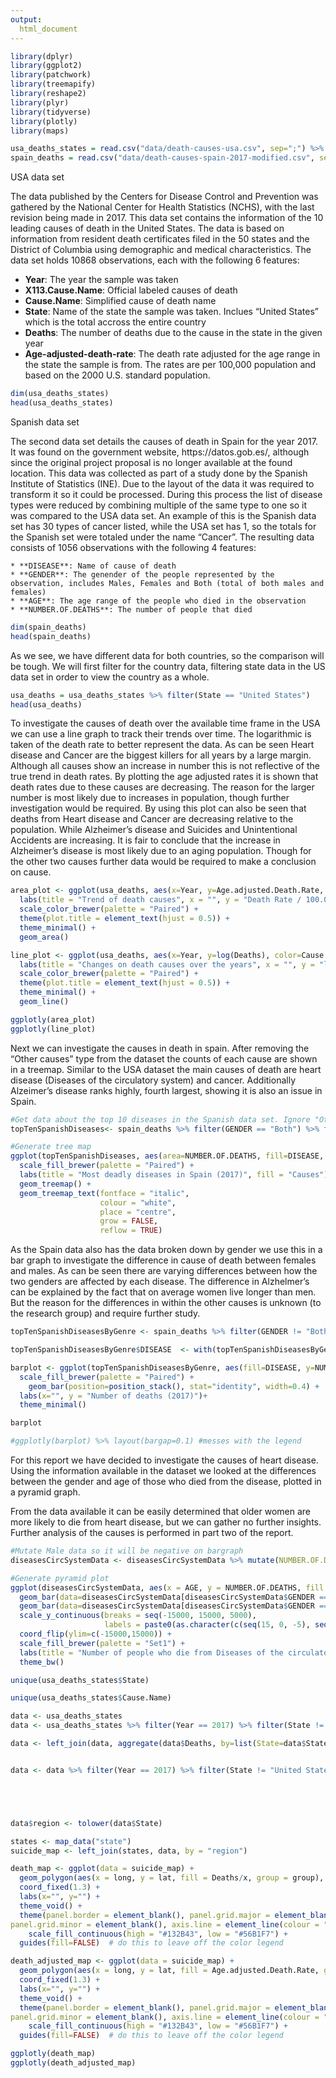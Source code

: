 ```yaml
---
output:
  html_document
---
```

```r
library(dplyr)
library(ggplot2)
library(patchwork)
library(treemapify)
library(reshape2)
library(plyr)
library(tidyverse)
library(plotly)
library(maps)
```


```r
usa_deaths_states = read.csv("data/death-causes-usa.csv", sep=";") %>% filter(Cause.Name != "All causes")
spain_deaths = read.csv("data/death-causes-spain-2017-modified.csv", sep=";",fileEncoding="UTF-8-BOM")
```

USA data set


The data published by the Centers for Disease Control and Prevention was gathered by the National Center for Health Statistics (NCHS), with the last revision being made in 2017. This data set contains the information of the 10 leading causes of death in the United States. The data is based on information from resident death certificates filed in the 50 states and the District of Columbia using demographic and medical characteristics. The data set holds 10868 observations, each with the following 6 features:

  * **Year**: The year the sample was taken
  * **X113.Cause.Name**: Official labeled causes of death
  * **Cause.Name**: Simplified cause of death name
  * **State**: Name of the state the sample was taken. Inclues "United States" which is the total accross the entire country
  * **Deaths**: The number of deaths due to the cause in the state in the given year
  * **Age-adjusted-death-rate**: The death rate adjusted for the age range in the state the sample is from. The rates are per 100,000                                  population and based on the 2000 U.S. standard population.



```r
dim(usa_deaths_states)
head(usa_deaths_states)
```

Spanish data set


The second data set details the causes of death in Spain for the year 2017. It was found on the  government website, https://datos.gob.es/, although since the original project proposal is no longer available at the found location. This data was collected as  part of a study done by the Spanish Institute of Statistics (INE). Due to the layout of the data it was required to transform it so it could be processed. During this process the list of disease types were reduced by combining multiple of the same type to one so it was compared to the USA data set. An example of this is the Spanish data set has 30 types of cancer listed, while the USA set has 1, so the totals for the Spanish set were totaled under the name “Cancer”. The resulting data consists of 1056 observations with the following 4 features:

	* **DISEASE**: Name of cause of death
	* **GENDER**: The genender of the people represented by the observation, includes Males, Females and Both (total of both males and                 females)
	* **AGE**: The age range of the people who died in the observation
	* **NUMBER.OF.DEATHS**: The number of people that died



```r
dim(spain_deaths)
head(spain_deaths)
```


As we see, we have different data for both countries, so the comparison will be tough. We will first filter for the country data, filtering state data in the US data set in order to view the country as a whole.

```r
usa_deaths = usa_deaths_states %>% filter(State == "United States")
head(usa_deaths)
```

To investigate the causes of death over the available time frame in the USA we can use a line graph to track their trends over time. The logarithmic is taken of the death rate to better represent the data. As can be seen Heart disease and Cancer are the biggest killers for all years by a large margin. Although all causes show an increase in number this is not reflective of the true trend in death rates. By plotting the age adjusted rates it is shown that death rates due to these causes are decreasing. The reason for the larger number is most likely due to increases in population, though further investigation would be required. By using this plot can also be seen that deaths from Heart disease and Cancer are decreasing relative to the population. While Alzheimer’s disease and Suicides and Unintentional Accidents are increasing. It is fair to conclude that the increase in Alzheimer’s disease is most likely due to an aging population. Though for the other two causes further data would be required to make a conclusion on cause. 

```r
area_plot <- ggplot(usa_deaths, aes(x=Year, y=Age.adjusted.Death.Rate, fill=Cause.Name)) + 
  labs(title = "Trend of death causes", x = "", y = "Death Rate / 100.000 (Age Adjusted)", fill = "Causes") +
  scale_color_brewer(palette = "Paired") +
  theme(plot.title = element_text(hjust = 0.5)) +
  theme_minimal() +
  geom_area()

line_plot <- ggplot(usa_deaths, aes(x=Year, y=log(Deaths), color=Cause.Name)) + 
  labs(title = "Changes on death causes over the years", x = "", y = "log(Death Rate)", fill = "Causes") +
  scale_color_brewer(palette = "Paired") +
  theme(plot.title = element_text(hjust = 0.5)) +
  theme_minimal() +
  geom_line() 

ggplotly(area_plot)
ggplotly(line_plot)
```

Next we can investigate the causes in death in spain. After removing the “Other causes” type from the dataset the counts of each cause are shown in a treemap. Similar to the USA dataset the main causes of death are heart disease (Diseases of the circulatory system) and cancer. Additionally Alzeimer’s disease ranks highly, fourth largest, showing it is also an issue in Spain. 

```r

#Get data about the top 10 diseases in the Spanish data set. Ignore "Other causes"
topTenSpanishDiseases<- spain_deaths %>% filter(GENDER == "Both") %>% filter(AGE=="All ages") %>% filter(DISEASE!="All causes") %>% filter(DISEASE!="Other causes") %>% top_n(10, NUMBER.OF.DEATHS)

#Generate tree map
ggplot(topTenSpanishDiseases, aes(area=NUMBER.OF.DEATHS, fill=DISEASE, label=NUMBER.OF.DEATHS)) +
  scale_fill_brewer(palette = "Paired") +
  labs(title = "Most deadly diseases in Spain (2017)", fill = "Causes") +
  geom_treemap() +
  geom_treemap_text(fontface = "italic",
                    colour = "white",
                    place = "centre",
                    grow = FALSE,
                    reflow = TRUE) 

```


As the Spain data also has the data broken down by gender we use this in a bar graph to investigate the difference in cause of death between females and males.  As can be seen there are varying differences between how the two genders are affected by each disease. The difference in Alzhelmer’s can be explained by the fact that on average women live longer than men. But the reason for the differences in within the other causes is unknown (to the research group) and require further study. 

```r
topTenSpanishDiseasesByGenre <- spain_deaths %>% filter(GENDER != "Both") %>% filter(DISEASE != "All causes") %>% filter(AGE == "All ages")      %>%  filter(DISEASE %in% topTenSpanishDiseases$DISEASE)

topTenSpanishDiseasesByGenre$DISEASE  <- with(topTenSpanishDiseasesByGenre, reorder(DISEASE, NUMBER.OF.DEATHS))

barplot <- ggplot(topTenSpanishDiseasesByGenre, aes(fill=DISEASE, y=NUMBER.OF.DEATHS, x=GENDER)) + 
  scale_fill_brewer(palette = "Paired") +
    geom_bar(position=position_stack(), stat="identity", width=0.4) +
  labs(x="", y = "Number of deaths (2017)")+
  theme_minimal()

barplot

#ggplotly(barplot) %>% layout(bargap=0.1) #messes with the legend
```

For this report we have decided to investigate the causes of heart disease. Using the information available in the dataset we looked at the differences between the gender and age of those who died from the disease, plotted in a pyramid graph.

From the data available it can be easily determined that older women are more likely to die from heart disease, but we can gather no further insights. Further analysis of the causes is performed in part two of the report.

```r
#Mutate Male data so it will be negative on bargraph
diseasesCircSystemData <- diseasesCircSystemData %>% mutate(NUMBER.OF.DEATHS = ifelse(GENDER == "Males", -1 * NUMBER.OF.DEATHS, NUMBER.OF.DEATHS))

#Generate pyramid plot
ggplot(diseasesCircSystemData, aes(x = AGE, y = NUMBER.OF.DEATHS, fill = GENDER)) + 
  geom_bar(data=diseasesCircSystemData[diseasesCircSystemData$GENDER == "Females",], stat = "identity") + 
  geom_bar(data=diseasesCircSystemData[diseasesCircSystemData$GENDER == "Males",], stat = "identity") + 
  scale_y_continuous(breaks = seq(-15000, 15000, 5000), 
                     labels = paste0(as.character(c(seq(15, 0, -5), seq(5, 15, 5))), "")) +
  coord_flip(ylim=c(-15000,15000)) + 
  scale_fill_brewer(palette = "Set1") + 
  labs(title = "Number of people who die from Diseases of the circulatory system", y = "Number of deaths (1,000)", x = "Age", fill = "Gender") +
  theme_bw()
```


```r
unique(usa_deaths_states$State)
```



```r
unique(usa_deaths_states$Cause.Name)
```


```r
data <- usa_deaths_states
data <- usa_deaths_states %>% filter(Year == 2017) %>% filter(State != "United States")

data <- left_join(data, aggregate(data$Deaths, by=list(State=data$State), FUN=sum), by="State")


data <- data %>% filter(Year == 2017) %>% filter(State != "United States") %>% filter(Cause.Name == "Suicide")





data$region <- tolower(data$State)

states <- map_data("state")
suicide_map <- left_join(states, data, by = "region")

death_map <- ggplot(data = suicide_map) + 
  geom_polygon(aes(x = long, y = lat, fill = Deaths/x, group = group), color = "white") + 
  coord_fixed(1.3) +
  labs(x="", y="") +
  theme_void() +
  theme(panel.border = element_blank(), panel.grid.major = element_blank(),
panel.grid.minor = element_blank(), axis.line = element_line(colour = "white")) +
    scale_fill_continuous(high = "#132B43", low = "#56B1F7") +
  guides(fill=FALSE)  # do this to leave off the color legend

death_adjusted_map <- ggplot(data = suicide_map) + 
  geom_polygon(aes(x = long, y = lat, fill = Age.adjusted.Death.Rate, group = group), color = "white") + 
  coord_fixed(1.3) +
  labs(x="", y="") +
  theme_void() +
  theme(panel.border = element_blank(), panel.grid.major = element_blank(),
panel.grid.minor = element_blank(), axis.line = element_line(colour = "white")) +
    scale_fill_continuous(high = "#132B43", low = "#56B1F7") +
  guides(fill=FALSE)  # do this to leave off the color legend

ggplotly(death_map)
ggplotly(death_adjusted_map)
```


